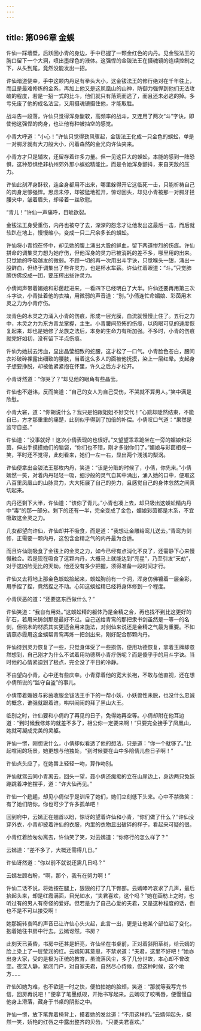 ```yaml
---
---
---
```

title: 第096章 金蜈
---





许仙一踩墙壁，后跃回小青的身边，手中已握了一颗金红色的内丹。见金钹法王的胸口留下一个大洞，喷出墨绿色的液体。这强悍的金钹法王在摄魂镜的连续控制之下，从头到尾，竟然没能发出一招。

许仙暗道侥幸，手中这颗内丹足有拳头大小，这金钹法王的修行绝对在千年往上，而且是最难修炼的金系，再加上他又是这凤凰山的山神，防御力强悍到他们无法攻破的程度，若是一招一式的比斗，他们就只有落荒而逃了，而且还未必逃的掉。多亏先废了他的成名法宝，又用摄魂镜摄住他，才能取胜。

战斗告一段落，许仙只觉得浑身酸软，高频率的战斗，又连用了两次“斗”字诀，即使他这强悍的肉身，也让他有种被抽空的感觉。

小青大呼道：“小心！”许仙只觉得劲风骤起，金钹法王化成一只金色的蜈蚣，单是一对腭牙就有大刀般大小，闪着森然的金光向许仙夹来。

小青方才只是辅攻，还留存着许多力量。但一见这巨大的蜈蚣，本能的感到一阵恐惧，这种恐惧绝非杭州郊外那小蜈蚣精能比，而是令她浑身颤抖，来自天敌的压力。

许仙此刻浑身酥软，连金身都用不出来，哪里躲得开它这临死一击，只能祈祷自己的肉身足够强悍。思虑未停，却被猛地推开，惊讶回头，却见小青被那一对腭牙拦腰夹中，皱着眉头，却带着一丝欣慰。

“青儿！”许仙一声痛呼，目眦欲裂。

金钹法王身受重伤，内丹也被夺了去，深深的怨念才让他发出这最后一击，而后就软趴在地上，慢慢缩小，变成一只二尺余多长的蜈蚣。

许仙将小青抱在怀中，却见她的腹上涌出大股的鲜血，留下两道惨烈的伤痕。许仙拼命的调集灵力想为她疗伤，但他浑身的灵力已被消耗的差不多，哪里用的出来。只觉她的呼吸越发的微弱。不顾一切的再一次用出斗字诀，只觉喉头一甜，涌出一股鲜血，但终于调集出了些许灵力，也是杯水车薪。许仙红着眼道：“斗。”只觉肺腑仿佛绞成一团，要压榨出些许灵力。

小倩闻声带着媚娘和彩茵赶进来，一看四下已经明白了大半。许仙还要再用第三次斗字诀，小青扯着他的衣袖，用微弱的声音道：“别。”小倩连忙命媚娘、彩茵用木灵之力为小青疗伤。

淡青色的木灵之力涌入小青的伤痕，形成一层光膜，血流就慢慢止住了。五行之力中，木灵之力为东方青龙掌握，主生。小青腰间恐怖的伤痕，以肉眼可见的速度恢复起来，却也是她修了龙族之法后，本身的生命力有所加强。不多时，小青的伤痕就完好如初，没有留下半点伤痕。

许仙为她拭去污血，显出晶莹细致的蛇腰，这才松了一口气。小青脸色苍白，腰间衣衫破碎裸露出细致的腰肢，当着这么多人的面被他抚摸，染上一层红晕。支起身子想要挣脱，却被他紧紧抱在怀里，许久之后方才松开。

小青讶然道：“你哭了？”却见他的眼角有些晶莹。

许仙也不避讳，反而笑道：“自己的女人为自己受伤，不哭就不算男人。”笑中满是欣慰。

小青大窘，道：“你胡说什么？我只是怕跟姐姐不好交代！”心跳却陡然结束，不能自已，方才那重重的痛楚，此刻似乎得到了加倍的补偿。小倩叹口气道：“果然是监守自盗。”

许仙道：“没事就好！这次小倩表现的也很好。”又望望乖乖跪坐在一旁的媚娘和彩茵，伸出手摸摸她们的脑袋，“你们也不错，刚才多谢你们了。”媚娘与彩茵相视一笑，平时还不觉得，此刻看来，她们一左一右，显出两个浅浅的梨涡。

许仙便拿出金钹法王那枚内丹，笑道：“该是分赃的时候了，小倩，你先来。”小倩嫣然一笑，对着内丹轻轻一吸，细沙般的灵气自其中涌出，涌入她的口中，便取这八百里凤凰山的山脉灵力，大大拓展了自己的势力，且感觉自己的身体忽然之间真切起来。

内丹还剩下大半，许仙道：“该你了青儿。”小青也凑上去，却只吸出这蜈蚣精内丹中“毒”的那一部分。剩下的还有一半，完全变成了金色，媚娘彩茵都是木系，不宜吸取这金灵之力。

几女都望向许仙，许仙却并不吸食，而是道：“我想让金雕给鸾儿送去。”青鸾为剑修，正需要一颗内丹，这包含金精之气的内丹最为合适。

而且许仙刚吸食了金钹上的金灵之力，如今已经有点消化不良了，还需静下心来慢慢融合。若是现在吸食了这颗内丹，大概马上就能达到“亮星”，乃至引发“天劫”，对于这凶险无比的天劫，他还没有多少把握，须得准备一段时间才行。

许仙又去将地上那金色蜈蚣捡起来，蜈蚣胸前有一个洞，浑身仿佛镀着一层金彩，用手捏了捏，竟然捏之不动。心知这蜈蚣精已经将身体修到一个程度。

小青厌恶的道：“还要这东西做什么？”

许仙笑道：“我自有用处。”这蜈蚣精的躯体乃是金精之合，再也找不到比这更好的矿石，若用来铸剑那是最好不过。自己送给青鸾的那把隶书剑虽然是一等一的名剑，但桃木的材质其实更适合用来施法，对剑仙来说还是金精之气最为重要。不如请燕赤霞用这金蜈帮青鸾再炼一把剑出来，刚好配合那颗内丹。

许仙待到灵力恢复了一些，只觉身体受了一些损伤，便用功德恢复，拿着玉牌却忽然想到，自己刚才为什么不试着用功德帮小青疗伤呢？而是傻乎乎的用斗字诀。当时他的心情紧迫到了极点，完全没了平日的冷静。

不由望向小青，心中还有些庆幸。小青穿着他的宽大长袍，不敢与他直视，还在想小倩所说的“监守自盗”的事儿。

小倩带着媚娘与彩茵收服金钹法王手下的一帮小妖，小妖兽性未脱，也没什么忠诚的概念，谁强就跟着谁，哄哄闹闹的拜了黑山大王。

临别之时，许仙要和小倩约了再见的日子，免得她再空等。小倩却附在他耳边道：“到时候我修炼的就差不多了，相公你一定要来啊！”只要完全接手了凤凰山，她就可凝成完美的灵躯。

许仙一愣，刚想说什么，小倩却似看透了他的想法，只是道：“你一个就够了。”比起喧闹的场景，她更想与他独处，“到时候要在山中多陪倩儿些日子啊！”

许仙点头应了，在她唇上轻轻一吻，算作吻别。

许仙就驾云同小青离去，回头一望，聂小倩还痴痴的立在山崖边上，身边两只兔妖蹦跳着冲他摆手，道：“许大仙再见。”

许仙一个趔趄，却见小倩似乎是训斥了她们，她们立刻低下头来。心中不禁微笑：有了她们陪你，你也可少了许多孤单吧！

回到府中，云嫣正在翘首以盼，惊讶的望着许仙和小青，“你们做了什么？”许仙没穿外衣，小青却披着许仙的衣服，内里的衣物显出破碎的样子，看起来可疑的很。

小青红着脸匆匆离去，许仙笑了笑，对云嫣道：“你修行的怎么样了？”

云嫣道：“差不多了，大概还需得几日。”

许仙讶然道：“你以前不就说还需几日吗？”

云嫣左顾右盼，“啊，那个，我有在努力啊！”

许仙二话不说，将她按在腿上，狠狠的打了几下臀部。云嫣呻吟哀求了几声，最后抬起头来，却是红霞满面，目光如水，“夫君喜欢，这个吗？”她在画舫上之时，也听过有的男人有奇怪的爱好。但若是为了自己心爱的夫君，又是这种程度的话，倒也不是不可以接受啊！

她那婉转哀鸣的声音已让许仙心头火起，此言一出，更是让他某个部位起了变化，抱着她往书房中行去。云嫣讶然，书房？

此刻天已黄昏，书房中还甚是轩亮，许仙坐在书桌前，正对着斜阳草树，给云嫣的脸上染上了一层莹润的红。云嫣知其意思，不禁求道：“夫君，这里不好吧！”她亦出身大家，受的是极为正统的教育，虽流落风尘，多了几分世故，本心却不曾改变。夜深人静，紧闭门户，对自家夫君，自然尽心侍候，但这种时候，这个地方……

许仙知她为难，也不欲逞一时之快，便拍拍她的脸颊，笑道：“那就等我写完书信，回房再说吧！”便拿了笔墨纸砚，开始书写起来。云嫣咬了咬嘴唇，便慢慢自他身上滑落，藏身于书桌的阴影之中。

许仙一愣，放下笔靠着椅背上，摸着她的发丝道：“不用这样的。”云嫣仰起头，粲然一笑，娇艳的红唇之中露出整齐的贝齿，“只要夫君喜欢。”